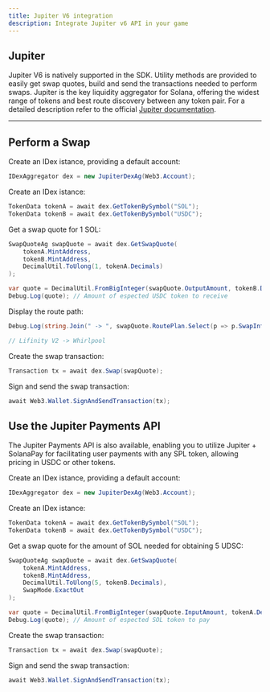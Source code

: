 ```yaml
---
title: Jupiter V6 integration
description: Integrate Jupiter v6 API in your game
---
```


## Jupiter
Jupiter V6 is natively supported in the SDK. Utility methods are provided to easily get swap quotes, build and send the transactions needed to perform swaps.
Jupiter is the key liquidity aggregator for Solana, offering the widest range of tokens and best route discovery between any token pair. For a detailed description refer to the official [Jupiter documentation](https://station.jup.ag/).


---


## Perform a Swap

Create an IDex istance, providing a default account:

```csharp
IDexAggregator dex = new JupiterDexAg(Web3.Account);
```

Create an IDex istance:

```csharp
TokenData tokenA = await dex.GetTokenBySymbol("SOL");
TokenData tokenB = await dex.GetTokenBySymbol("USDC");
```


Get a swap quote for 1 SOL:

```csharp
SwapQuoteAg swapQuote = await dex.GetSwapQuote(
    tokenA.MintAddress,
    tokenB.MintAddress,
    DecimalUtil.ToUlong(1, tokenA.Decimals)
);
```

```csharp
var quote = DecimalUtil.FromBigInteger(swapQuote.OutputAmount, tokenB.Decimals);
Debug.Log(quote); // Amount of espected USDC token to receive
```

Display the route path:

```csharp
Debug.Log(string.Join(" -> ", swapQuote.RoutePlan.Select(p => p.SwapInfo.Label)));

// Lifinity V2 -> Whirlpool
```

Create the swap transaction:

```csharp
Transaction tx = await dex.Swap(swapQuote);
```

Sign and send the swap transaction:

```csharp
await Web3.Wallet.SignAndSendTransaction(tx);
```


## Use the Jupiter Payments API

The Jupiter Payments API is also available, enabling you to utilize Jupiter + SolanaPay for facilitating user payments with any SPL token, allowing pricing in USDC or other tokens.

Create an IDex istance, providing a default account:

```csharp
IDexAggregator dex = new JupiterDexAg(Web3.Account);
```

Create an IDex istance:

```csharp
TokenData tokenA = await dex.GetTokenBySymbol("SOL");
TokenData tokenB = await dex.GetTokenBySymbol("USDC");
```


Get a swap quote for the amount of SOL needed for obtaining 5 UDSC:

```csharp
SwapQuoteAg swapQuote = await dex.GetSwapQuote(
    tokenA.MintAddress,
    tokenB.MintAddress,
    DecimalUtil.ToUlong(5, tokenB.Decimals),
    SwapMode.ExactOut
);
```

```csharp
var quote = DecimalUtil.FromBigInteger(swapQuote.InputAmount, tokenA.Decimals);
Debug.Log(quote); // Amount of espected SOL token to pay
```

Create the swap transaction:

```csharp
Transaction tx = await dex.Swap(swapQuote);
```

Sign and send the swap transaction:

```csharp
await Web3.Wallet.SignAndSendTransaction(tx);
```
